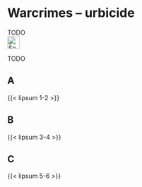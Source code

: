 # Warcrimes – urbicide {#sec-warcrimes-urbicide}

::: {.callout-caution title="Myth"}
TODO
[<br>![Search for topic in EUvsDisinfo](../all_common_img/EUvsDisinfo_400x240.jpg){height=2em}](https://euvsdisinfo.eu/disinformation-cases/?text=war%20(urbicide%7CMariupol%7CVolnovakha%7CSievierodonetsk%7CMaryinka%7CSoledar%7CBakhmut)&sort=relevance)
:::

::: {.callout-tip title="Truth"}
TODO
:::


## A

{{< lipsum 1-2 >}}

## B

{{< lipsum 3-4 >}}

## C

{{< lipsum 5-6 >}}



